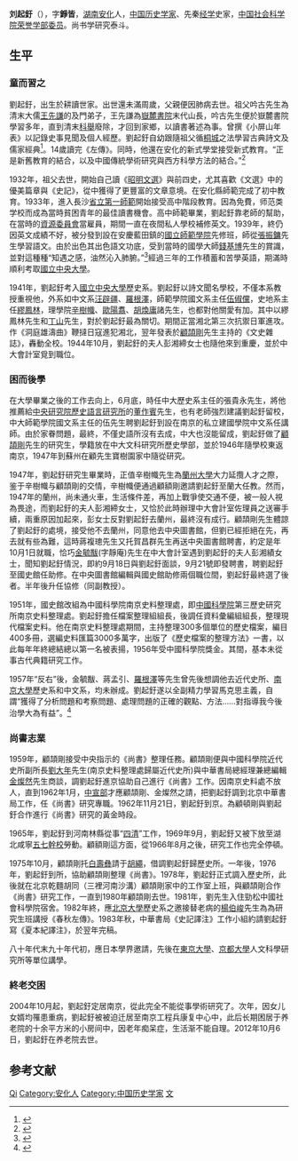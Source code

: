 {{Refimprove|time=2022-02-15T09:00:32+00:00}}
{{Infobox writer 
| 姓名     = 刘起釪
| 圖像     = 
| 圖像說明 = 
| 字       = 
| 號       = 
| 原名     = 
| 筆名     = 
| 出生     = {{birth date|1917|3|9}}
| 出生地點 = {{ROC-1912}}[[湖南省|湖南省]][[安化县|安化县]]
| 逝世     = {{death date and age|2012|10|6|1917|3|9}}
| 逝世地點 = {{PRC}}[[江苏省|江苏省]][[南京市|南京市]]
| 職業     = 
| 國籍     = 
| 教育程度 =
| 母校     = [[國立中央大学|國立中央大学]]历史系
| 創作時期 = 
| 體裁     = 
| 主題     = 
| 文學運動 = 
| 代表作   = 
* 《尚书校释译论》
*《古史续辨》
*《顾颉刚先生学述》等
| 配偶     = 彭湘締
| 子女     = 刘晓瑜
| 受影響於 = [[顧頡剛|顧頡剛]]、[[錢基博|錢基博]]
| 施影響於 = 
| 獎項     = 
| 簽名     =  
}}
'''刘起釪'''（{{bd|1917年|3月9日|2012年|10月6日|catIdx=L刘}}），字'''錚皆'''，[[湖南|湖南]][[安化|安化]]人，[[中国|中国]][[历史学家|历史学家]]、先秦[[经学|经学]]史家，[[中国社会科学院荣誉学部委员|中国社会科学院荣誉学部委员]]。尚书学研究泰斗。

== 生平 ==
=== 童而習之 ===
劉起釪，出生於耕讀世家。出世還未滿周歲，父親便因肺病去世。祖父吟古先生為清末大儒[[王先謙|王先謙]]的及門弟子，王先謙為[[嶽麓書院|嶽麓書院]]末代山長，吟古先生便於嶽麓書院學習多年，直到清末[[科舉|科舉]]廢除，才回到家鄉，以讀書著述為事。曾撰《小屏山年表》以記錄史事見聞及個人經歷。劉起釪自幼跟隨祖父循[[桐城派|桐城]]之法學習古典詩文及儒家經典<ref>{{cite book|author = 刘起釪|editor = 张世林|title = 家学与师承（第三卷）|edition = 第二版|date = 2007-1 |publisher = 广西师范大学出版社|location = 南宁| isbn = 9787563362936|pages = 147-148}}</ref>。14歲讀完《左傳》。同時，他還在安化的新式學堂接受新式教育。“正是新舊教育的結合，以及中國傳統學術研究與西方科學方法的結合。”<ref>{{cite book |author=王学典 |coauthors=孙延杰 , 李梅|editor= |others= |title=顾颉刚和他的弟子们 |edition=增订版 |date=2011-1 |publisher=中华书局 |location=北京|isbn=9787101077797 |pages=267 }}</ref>

1932年，祖父去世，開始自己讀《[[昭明文選|昭明文選]]》與前四史，尤其喜歡《文選》中的優美篇章與《史記》，從中獲得了更豐富的文章意境。在安化縣師範完成了初中教育。1933年，進入長沙[[湖南省立第一師範學校|省立第一師範]]開始接受高中階段教育。因為免費，师范类学校而成為當時貧困青年的最佳讀書機會。高中師範畢業，劉起釪靠老師的幫助，在當時的[[資源委員會|資源委員會]]當雇員，期間一直在夜間私人學校補修英文。1939年，終仍因英文成績不好，被分發到設在安慶藍田鎮的[[國立師範學院|國立師範學院]]先修班，師從[[張振鏞|張振鏞]]先生學習語文。由於出色其出色語文功底，受到當時的國學大師[[錢基博|錢基博]]先生的賞識，並對這種種“知遇之感，油然沁入肺腑。”<ref>{{cite book|author = 刘起釪|editor = 张世林|title = 家学与师承（第三卷）|edition = 第二版|date = 2007-1 |publisher = 广西师范大学出版社|location = 南宁| isbn = 9787563362936|pages = 150}}</ref>經過三年的工作積蓄和苦學英語，期滿時順利考取[[國立中央大學|國立中央大學]]。

1941年，劉起釪考入[[國立中央大學|國立中央大學]]歷史系。劉起釪以詩文聞名學校，不僅本系教授重視他，外系如中文系[[汪辟疆|汪辟疆]]、[[羅根澤|羅根澤]]，師範學院國文系主任[[伍俶儻|伍俶儻]]，史地系主任[[繆鳳林|繆鳳林]]，理學院[[辛樹幟|辛樹幟]]、[[歐陽翥|歐陽翥]]、[[胡煥庸|胡煥庸]]諸先生，也都對他關愛有加。其中以繆鳳林先生和[[丁山|丁山]]先生，對於劉起釪最為關切。期間正當湘北第三次抗禦日軍進攻。作《洞庭雄濤曲》鞭撻日寇進犯湘北，翌年發表於[[顧頡剛|顧頡剛]]先生主持的《文史雜誌》，轟動全校。1944年10月，劉起釪的夫人彭湘締女士也隨他來到重慶，並於中大會計室覓到職位。

=== 困而後學 ===
在大學畢業之後的工作去向上，6月底，時任中大歷史系主任的張貴永先生，將他推薦給[[中央研究院歷史語言研究所|中央研究院歷史語言研究所]]的[[董作賓|董作賓]]先生，也有老師強烈建議劉起釪留校，中大師範學院國文系主任的伍先生聘劉起釪到設在南京的私立建國學院中文系任講師。由於家眷問題，最終，不僅史語所沒有去成，中大也沒能留成，劉起釪做了[[顧頡剛|顧頡剛]]先生的研究生，學籍放在中大文科研究所歷史學部，並於1946年隨學校東返南京，1947年到蘇州在顧先生寶樹園家中隨從研究。

1947年，劉起釪研究生畢業時，正值辛樹幟先生為[[蘭州大學|蘭州大學]]大力延攬人才之際，鉴于辛樹幟与顧頡剛的交情，辛樹幟便通過顧額剛邀請劉起釪至蘭大任教。然而，1947年的蘭州，尚未通火車，生活條件差，再加上戰爭使交通不便，被一般人視為畏途，而劉起釪的夫人彭湘締女士，又恰於此時辦理中大會計室佐理員之送審手續，兩重原因加起來，彭女士反對劉起釪去蘭州，最終沒有成行。顧頡剛先生體諒了劉起釪的處境，接受他不去蘭州，同意他去中央圖書館，但劉已經拒絕在先，再去就有些為難，這時蔣複璁先生又托賀昌群先生再送中央圖書館聘書，約定是年10月1日就職，恰巧[[金毓黻|金毓黻]](字靜庵)先生在中大會計室遇到劉起釪的夫人彭湘績女士，聞知劉起釪情況，即約9月18日與劉起釪面談，9月21號即發聘書，聘劉起釪至國史館任助修。在中央圖書館編輯與國史館助修兩個職位間，劉起釪最終選了後者。半年後升任協修（同副教授）。

1951年，國史館改組為中國科學院南京史料整理處，即[[中國科學院|中國科學院]]第三歷史研究所南京史料整理處。劉起釪擔任檔案整理組組長，後調任資料彙編組組長，整理現代檔案史料。他在南京史料整理處期間，主持整理300多個單位的歷史檔案，編目400多冊，選編史料匯篇3000多萬字，出版了《歷史檔案的整理方法》一書，以此每年年終總結總以第一名被表揚，1956年受中國科學院獎金。其間，基本未從事古代典籍研究工作。

1957年“反右”後，金毓黻、蔣孟引、[[羅根澤|羅根澤]]等先生曾先後想調他去近代史所、[[南京大學|南京大學]]歷史系和中文系，均未辦成。劉起釪遂以全副精力學習馬克思主義，自謂“獲得了分析問題和考察問題、處理問題的正確的觀點、方法……對指導我今後治學大為有益”。<ref>{{cite book|author = 刘起釪|editor = 张世林|title = 家学与师承（第三卷）|edition = 第二版|date = 2007-1 |publisher = 广西师范大学出版社|location = 南宁| isbn = 9787563362936|pages = 153}}</ref>

=== 尚書志業 ===
1959年，顧頡剛接受中央指示的《尚書》整理任務。顧頡剛便與中國科學院近代史所副所長[[劉大年|劉大年]]先生(南京史料整理處歸屬近代史所)與中華書局總經理兼總編輯[[金燦然|金燦然]]先生商談，調劉起釪進京協助自己進行《尚書》工作。因南京史料處不放人，直到1962年1月，[[中共中央宣传部|中宣部]]才應顧頡剛、金燦然之請，把劉起釪調到北京中華書局工作，任《尚書》研究專職。1962年11月21日，劉起釪到京。為顧頓剛與劉起釪合作進行《尚書》研究的黃金時段。

1965年，劉起釪到河南林縣從事“[[四清|四清]]”工作，1969年9月，劉起釪又被下放至湖北咸寧[[五七幹校|五七幹校]]勞動。顧額剛這方面，從1966年8月之後，研究工作也完全停頓。

1975年10月，顧頡剛托[[白壽彝|白壽彝]]請于[[胡繩|胡繩]]，借調劉起釪歸歷史所。一年後，1976年，劉起釪到所，協助顧頡剛整理《尚書》。1978年，劉起釪正式調入歷史所，此後就在北京乾麵胡同（三裡河南沙溝）顧頡剛家中的工作室上班，與顧頡剛合作《尚書》研究工作，一直到1980年顧頡剛去世。1981年，劉先生入住勁松中國社會科學院宿舍。1982年終，應[[北京大學|北京大學]]歷史系之邀接替老病的[[楊伯峻|楊伯峻]]先生為為研究生班講授《春秋左傳》。1983年秋，中華書局《史記譯注》工作小組約請劉起釪寫《夏本紀譯注》，於翌年完稿。

八十年代末九十年代初，應日本學界邀請，先後在[[東京大學|東京大學]]、[[京都大學|京都大學]]人文科學研究所等單位講學。

=== 終老交困 ===
2004年10月起，劉起釪定居南京，從此完全不能從事學術研究了。次年，因女儿女婿均罹患重病，劉起釪被被迫迁居至南京工程兵康复中心中，此后长期困居于养老院的十余平方米的小房间中，因老年痴呆症，生活渐不能自理。2012年10月6日，劉起釪在养老院去世。

== 参考文献 ==
{{Reflist}}

{{中国社会科学院荣誉学部委员}}

{{Authority control}}
{{DEFAULTSORT:Liu刘}}
[[Category:刘姓|Qi]]
[[Category:安化人|Category:安化人]]
[[Category:中国历史学家|Category:中国历史学家]]
[[Category:國立中央大學大陸時期校友|文]]